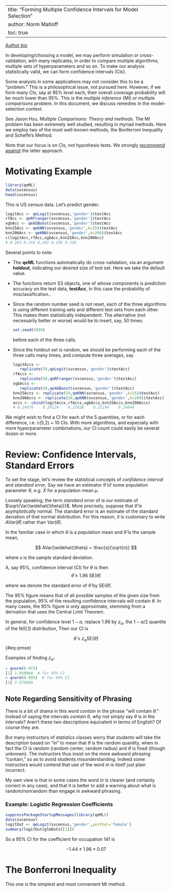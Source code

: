 

---
title: "Forming Multiple Confidence Intervals for Model Selection"
author: Norm Matloff
toc: true
---

[Author bio](https://heather.cs.ucdavis.edu/matloff.html)

[]{.column-margin} In developing/choosing a model, we may perform
simulation or cross-validation, with many replicates, in order to
compare multiple algorithms, multiple sets of hyperparameters and so on.
To make our analysis statistically valid, we can form confidence
intervals (CIs). 

[Some analysts in some applications may not consider this to be a
"problem." This is a philosophical issue, not pursued here.]{.column-margin}
However, if we form many CIs, say at 95% level each, their overall
coverage probability will be much lower than 95%. This is the *multiple
inference* (MI) or *multiple comparisons* problem. In this
document, we discuss remedies in the model-selection context. 

[See Jason Hsu, *Multiple Comparisons: Theory and methods*.]{.column-margin}
The MI problem has been extremely well studied, resulting in myriad
methods.  Here we employ two of the most well-known methods, the
Bonferroni Inequality and Scheffe's Method.

Note that our focus is on CIs, not hypothesis tests. We strongly
[recommend against](https://matloff.github.io/No-P-Values/NPV.htm)
the latter approach.

# Motivating Example

``` r
library(qeML)
data(svcensus)
head(svcensus)
```

This is US census data. Let's predict gender.

``` r
logitAcc <- qeLogit(svcensus,'gender')$testAcc
rfAcc <- qeRFranger(svcensus,'gender')$testAcc
xgbAcc <- qeXGBoost(svcensus,'gender')$testAcc
knn25Acc <- qeKNN(svcensus,'gender',k=25)$testAcc
knn200Acc <- qeKNN(svcensus,'gender',k=200)$testAcc
c(logitAcc,rfAcc,xgbAcc,knn25Acc,knn200Acc)
# 0.263 0.254 0.263 0.256 0.236
```

Several points to note:

* The **qeML** functions automatically do cross-validation, via
  an argument **holdout**, indicating our desired size of test set.
  Here we take the default value. 

* The functions return S3 objects, one of whose components is prediction
  accuracy on the test data, **testAcc**, in this case the probability
  of misclassification..

* Since the random number seed is not reset, each of the three
  algorithms is using different training sets and different test sets
  from each other. This makes them statistically independent. The
  alternative (not necessarily better or worse) would be to insert, say,
  50 times:

  ``` r
  set.seed(9999)
  ```

  before each of the three calls.

* Since the holdout set is random, we should be performing each of the
  three calls many times, and compute three averages, say

  ``` r
  logitAccs <- 
     replicate(50,qeLogit(svcensus,'gender')$testAcc)
  rfAccs <- 
     replicate(50,qeRFranger(svcensus,'gender')$testAcc)
  xgbAccs <- 
     replicate(50,qeXGBoost(svcensus,'gender')$testAcc)
  knn25Accs <- replicate(50,qeKNN(svcensus,'gender',k=25)$testAcc)
  knn200Accs <- replicate(50,qeKNN(svcensus,'gender',k=200)$testAcc)
  accs <- cbind(logitAccs,rfAccs,xgbAccs,knn25Accs,knn200Accs)
  # 0.24476    0.26124    0.25828    0.25194    0.24844
  ```

We might wish to find a CI for each of the 5 quantities, or for each
difference, i.e. c(5,2) = 10 CIs. With more algorithms, and especially
with more hyperparameter combinations, our CI count could easily be
several dozen or more.

# Review: Confidence Intervals, Standard Errors

To set the stage, let's review the statistical concepts of
*confidence interval* and *standard error*. Say we have
an estimator $\widehat{\theta}$ of some population parameter $\theta$,
e.g.\ $\bar{X}$ for a population mean $\mu$.

Loosely speaking, the term *standard error* of is our estimate of
$\sqrt{Var(\widehat{\theta})}$.  More precisely, suppose that
$\widehat{\theta}$ is asymptotically normal.  The standard error is an
estimate of the standard deviation of that normal distribution. For this
reason, it is customary to write $AVar(\widehat{\theta})$ rather than
$Var(\widehat{\theta})$. 

In the familiar case in which $\theta$ is a population mean and
$\widehat{\theta}$ is the sample mean, 

$$
AVar(\widehat{\theta} = \frac{s}{\sqrt{n}}
$$

where $s$ is the sample standard deviation.

A, say 95%, confidence interval (CI) for $\theta$ is then
$$
\widehat{\theta} \pm 1.96 ~ \textrm{SE}(\widehat{\theta})
$$

where we denote the standard error of $\widehat{\theta}$ by
$\textrm{SE}(\widehat{\theta})$.

The 95% figure means that of all possible samples of the given size from
the population, 95% of the resulting confidence intervals will contain
$\theta$. In many cases, the 95% figure is only approximate, stemming
from a derivation that uses the Central Limit Theorem.

In general, for confidence level $1-\alpha$, replace 1.96 by
$z_{\alpha}$, the $1-\alpha/2$ quantile of the N(0,1) distribution, Then
our CI is

$$
\widehat{\theta} \pm z_{\alpha} \textrm{SE}(\widehat{\theta})
$${#eq-pmse}

Examples of finding $z_{\alpha}$:

``` r
> qnorm(0.975)
[1] 1.959964  # for 95% CI
> qnorm(0.995)  # for 99% CI
[1] 2.575829
```

::: {.callout-important}
## Note Regarding Sensitivity of Phrasing

There is a bit of drama in this word *contain* in the phrase "will
contain $\theta$." Instead of saying the intervals *contain* $\theta$,
why not simply say $\theta$ is *in* the intervals? Aren't these two
descriptions equivalent in terms of English?  Of course they are.

But many instructors of statistics classes worry that students will take
the description based on "in" to mean that $\theta$ is the random
quantity, when in fact the CI is random (random center, random radius)
and $\theta$ is fixed (though unknown). The instructors thus insist on
the more awkward phrasing "contain," so as to avoid students
misunderstanding. Indeed some instructors would contend that use of the
word *in* is itself just plain incorrect.

My own view is that in some cases the word *in* is clearer (and
certainly correct in any case), and that it is better to add a warning
about what is random/nonrandom than engage in awkward phrasing.

:::

### Example: Logistic Regression Coefficients

```r
suppressPackageStartupMessages(library(qeML))
data(svcensus)
logitOut <- qeLogit(svcensus,'gender',yesYVal='female') 
summary(logitOut$glmOuts[[1]]) 
```

So a 95% CI for the coefficient for occupation 141 is

$$
-1.44 \pm 1.96 \times 0.07
$$

# The Bonferroni Inequality

This one is the simplest and most convenient MI method.


